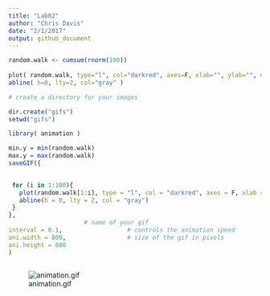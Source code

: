```yaml
---
title: "Lab02"
author: "Chris Davis"
date: "2/1/2017"
output: github_document
---
```


```r
random.walk <- cumsum(rnorm(100))
  
plot( random.walk, type="l", col="darkred", axes=F, xlab="", ylab="", main="Random Walk" )
abline( h=0, lty=2, col="gray" )
```

```r
# create a directory for your images

dir.create("gifs")
setwd("gifs")

library( animation )

min.y = min(random.walk)
max.y = max(random.walk)
saveGIF({

  
 for (i in 1:100){
   plot(random.walk[1:i], type = "l", col = "darkred", axes = F, xlab = "", ylab = "", main = "My Random Walk Animation", xlim = c(0, 100), ylim = c(min.y, max.y))
   abline(h = 0, lty = 2, col = "gray")
 }
}, 
                     # name of your gif
interval = 0.1,                  # controls the animation speed
ani.width = 800,                 # size of the gif in pixels
ani.height = 800
)              



```

![animation.gif](gifs/animation.gif)